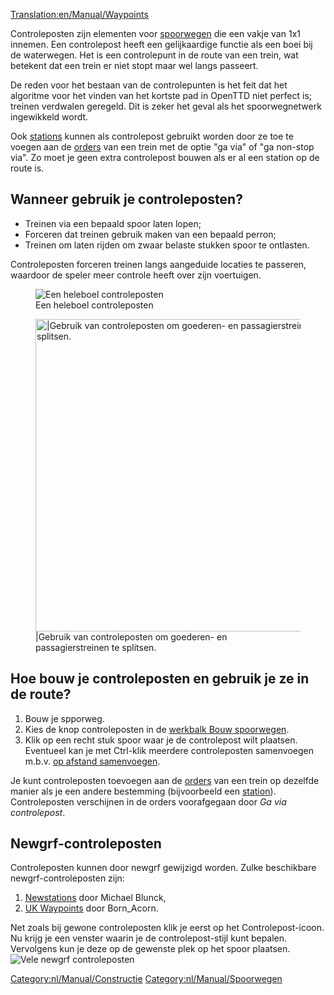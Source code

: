 [[Translation:en/Manual/Waypoints]]


Controleposten zijn elementen voor [[nl/Manual/Spoorwegconstructies|spoorwegen]] die een vakje van 1x1 innemen. Een controlepost heeft een gelijkaardige functie als een boei bij de waterwegen. Het is een controlepunt in de route van een trein, wat betekent dat een trein er niet stopt maar wel langs passeert.

De reden voor het bestaan van de controlepunten is het feit dat het algoritme voor het vinden van het kortste pad in OpenTTD niet perfect is; treinen verdwalen geregeld. Dit is zeker het geval als het spoorwegnetwerk ingewikkeld wordt.

Ook [[nl/Manual/Spoorwegstation|stations]] kunnen als controlepost gebruikt worden door ze toe te voegen aan de [[nl/Manual/Orders|orders]] van een trein met de optie "ga via" of "ga non-stop via". Zo moet je geen extra controlepost bouwen als er al een station op de route is.

== Wanneer gebruik je controleposten? ==

* Treinen via een bepaald spoor laten lopen;
* Forceren dat treinen gebruik maken van een bepaald perron;
* Treinen om laten rijden om zwaar belaste stukken spoor te ontlasten.

Controleposten forceren treinen langs aangeduide locaties te passeren, waardoor de speler meer controle heeft over zijn voertuigen.

[[File:en/Manual/Checkpoints.png|center|frame|Een heleboel controleposten]]

[[File:en/Manual/Waypoints.png|center|thumb|500px||Gebruik van controleposten om goederen- en passagierstreinen te splitsen.]]

== Hoe bouw je controleposten en gebruik je ze in de route? ==

# Bouw je spporweg.
# Kies de knop controleposten in de [[nl/Manual/Spoorwegconstructies#de-werkbalk-bouw-spoorwegen|werkbalk Bouw spoorwegen]].
# Klik op een recht stuk spoor waar je de controlepost wilt plaatsen. Eventueel kan je met Ctrl-klik meerdere controleposten samenvoegen m.b.v. [[nl/Archive/Manual/Settings/Op afstand samengevoegde stations|op afstand samenvoegen]].

Je kunt controleposten toevoegen aan de [[nl/Manual/Orders|orders]] van een trein op dezelfde manier als je een andere bestemming (bijvoorbeeld een [[nl/Manual/Spoorwegstation|station]]). Controleposten verschijnen in de orders voorafgegaan door ''Ga via controlepost''.

== Newgrf-controleposten ==

Controleposten kunnen door newgrf gewijzigd worden. Zulke beschikbare newgrf-controleposten zijn:
# [http://grfcrawler.tt-forums.net/details.php?do=details&id=13 Newstations] door Michael Blunck, 
# [http://grfcrawler.tt-forums.net/details.php?do=details&id=104 UK Waypoints] door Born_Acorn.

Net zoals bij gewone controleposten klik je eerst op het Controlepost-icoon. Nu krijg je een venster waarin je de controlepost-stijl kunt bepalen. Vervolgens kun je deze op de gewenste plek op het spoor plaatsen.
[[File:en/Manual/Newgrfwayp.png|center|frame|Vele newgrf controleposten]]

[[Category:nl/Manual/Constructie]]
[[Category:nl/Manual/Spoorwegen]]
